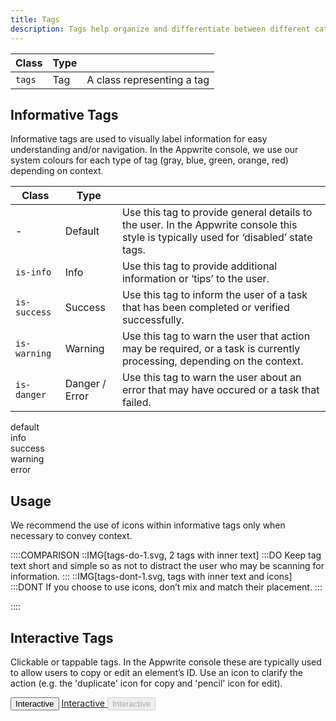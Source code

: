 ```yaml
---
title: Tags
description: Tags help organize and differentiate between different categories of content. In the Appwrite console, tags may be interactive or static (informative).
---
```


| Class  | Type |                            |
| ------ | ---- | -------------------------- |
| `tags` | Tag  | A class representing a tag |

## Informative Tags

Informative tags are used to visually label information for easy understanding and/or navigation. In the Appwrite console, we use our system colours for each type of tag (gray, blue, green, orange, red) depending on context.<br />

| Class        | Type           |                                                                                                                                      |
| ------------ | -------------- | ------------------------------------------------------------------------------------------------------------------------------------ |
| -            | Default        | Use this tag to provide general details to the user. In the Appwrite console this style is typically used for ‘disabled’ state tags. |
| `is-info`    | Info           | Use this tag to provide additional information or ‘tips’ to the user.                                                                |
| `is-success` | Success        | Use this tag to inform the user of a task that has been completed or verified successfully.                                          |
| `is-warning` | Warning        | Use this tag to warn the user that action may be required, or a task is currently processing, depending on the context.              |
| `is-danger`  | Danger / Error | Use this tag to warn the user about an error that may have occured or a task that failed.                                            |

<Preview center>
<div class="tag">
    <span class="icon-info" aria-hidden="true"></span>
    <span class="text">default</span>
</div>
<div class="tag is-info">
    <span class="icon-info" aria-hidden="true"></span>
    <span class="text">info</span>
</div>
<div class="tag is-success">
    <span class="icon-check-circle" aria-hidden="true"></span>
    <span class="text">success</span>
</div>
<div class="tag is-warning">
  <span class="icon-exclamation" aria-hidden="true"></span>
  <span class="text">warning</span>
</div>
<div class="tag is-danger">
  <span class="icon-exclamation-circle" aria-hidden="true"></span>
  <span class="text">error</span>
</div>

</Preview>

## Usage

We recommend the use of icons within informative tags only when necessary to convey context.

::::COMPARISON
::IMG[tags-do-1.svg, 2 tags with inner text]
:::DO
Keep tag text short and simple so as not to distract the user who may be scanning for information.
:::
::IMG[tags-dont-1.svg, tags with inner text and icons]
:::DONT
If you choose to use icons, don’t mix and match their placement.
:::

::::

## Interactive Tags

Clickable or tappable tags. In the Appwrite console these are typically used to allow users to copy or edit an element’s ID. Use an icon to clarify the action (e.g. the 'duplicate' icon for copy and 'pencil' icon for edit).

<Preview center>
  <button class="tag">
    <span class="icon-duplicate" aria-hidden="true"></span>
    <span class="text">Interactive</span>
  </button>
  <a href="#" class="tag is-selected">
    <span class="icon-duplicate" aria-hidden="true"></span>
    <span class="text">Interactive</span>
  </a>
<button class="tag" disabled>
  <span class="icon-duplicate" aria-hidden="true"></span>
  <span class="text">Interactive</span>
</button>

</Preview>
